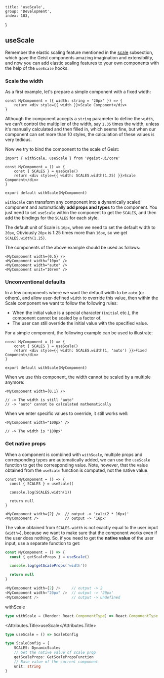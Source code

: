 
	title: 'useScale',
	group: 'Development',
	index: 103,
}

## useScale

Remember the elastic scaling feature mentioned in the [scale](/en-us/guide/scale 'Scale') subsection,
which gave the Geist components amazing imagination and extensibility,
and now you can add elastic scaling features to your own components with the help of the `useScale` hooks.

### Scale the width

As a first example, let's prepare a simple component with a fixed width:

```tsx
const MyComponent = ({ width: string = '20px' }) => {
	return <div style={{ width }}>Scale Component</div>
}
```

Although the component accepts a `string` parameter to define the `width`, we can't control the multiplier of the width,
say `1.35` times the width, unless it's manually calculated and then filled in, which seems fine,
but when our component can set more than 10 styles, the calculation of these values is very tedious.

Now we try to bind the component to the scale of Geist:

```tsx
import { withScale, useScale } from '@geist-ui/core'

const MyComponent = () => {
	const { SCALES } = useScale()
	return <div style={{ width: SCALES.width(1.25) }}>Scale Component</div>
}

export default withScale(MyComponent)
```

`withScale` can transform any component into a dynamically scaled component and automatically **add props and types** to the component.
You just need to set `useScale` within the component to get the `SCALES`, and then add the bindings for the `SCALES` for each style.

The default unit of Scale is `16px`, when we need to set the default width to `20px`, Obviously `20px` is 1.25 times more than `16px`,
so we get `SCALES.width(1.25)`.

The components of the above example should be used as follows:

```tsx
<MyComponent width={0.5} />
<MyComponent width="10px" />
<MyComponent width="auto" />
<MyComponent unit="10rem" />
```

### Unconventional defaults

In a few components where we want the default width to be `auto` (or others), and allow user-defined `width` to override this value,
then within the Scale component we want to follow the following rules:

-   When the initial value is a special character (`initial` etc.), the component cannot be scaled by a factor of.
-   The user can still override the initial value with the specified value.

For a simple component, the following example can be used to illustrate:

```tsx
const MyComponent = () => {
	const { SCALES } = useScale()
	return <div style={{ width: SCALES.width(1, 'auto') }}>Fixed Component</div>
}

export default withScale(MyComponent)
```

When we use this component, the width cannot be scaled by a multiple anymore:

```tsx
<MyComponent width={0.1} />

// -> The width is still "auto"
// -> "auto" cannot be calculated mathematically
```

When we enter specific values to override, it still works well:

```tsx
<MyComponent width="100px" />

// -> The width is "100px"
```

### Get native props

When a component is combined with `withScale`, multiple props and corresponding types are automatically added,
we can use the `useScale` function to get the corresponding value.
Note, however, that the value obtained from the `useScale` function is computed, not the native value.

```tsx
const MyComponent = () => {
  const { SCALES } = useScale()

  console.log(SCALES.width(1))

  return null
}

<MyComponent width={2} />  // output -> 'calc(2 * 16px)'
<MyComponent />            // output -> '16px'
```

The value obtained from `SCALES.width` is not exactly equal to the user input (`width=`),
because we want to make sure that the component works even if the user does nothing.
So, if you need to get the **native value** of the user input, use a separate function to get:

```ts
const MyComponent = () => {
  const { getScaleProps } = useScale()

  console.log(getScaleProps('width'))

  return null
}

<MyComponent width={2} />     // output -> 2
<MyComponent width="20px" />  // output -> '20px'
<MyComponent />               // output -> undefined
```

<Attributes edit="/pages/en-us/hooks/use-scale.mdx">
<Attributes.Title>withScale</Attributes.Title>

```ts
type withScale = (Render: React.ComponentType) => React.ComponentType
```

<Attributes.Title>useScale</Attributes.Title>

```ts
type useScale = () => ScaleConfig

type ScaleConfig = {
	SCALES: DynamicScales
	// Get the native value of scale prop
	getScaleProps: GetScalePropsFunction
	// Base value of the current component
	unit: string
}
```

</Attributes>

